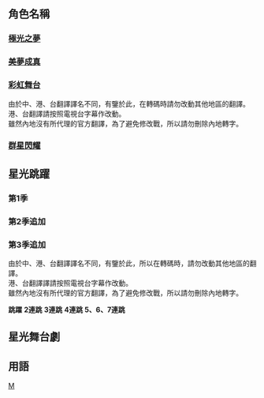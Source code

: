 {{CGroupH|name=Pretty Rhythm|desc=[[星光少女]]}}<noinclude>

==角色名稱==
===[[星光少女 極光之夢|極光之夢]]===
</noinclude>
{{CItem|zh-hans:爱良; zh-hant:艾菈;}}
{{CItem|zh-hans:天宫律舞; zh-hant:天宮旋;}}
{{CItem|zh-hans:律舞; zh-hant:小旋;}}
{{CItem|zh-hans:萨莉娜; zh-hant:莎莉娜;}}
{{CItem|zh-hans:阿翔; zh-hant:阿尚;}}
{{CItem|zh-hans:树; zh-hant:樹;}}
{{CItem|zh-hans:神崎其方; zh-hant:神崎曲;}}
{{CItem|zh-hans:其方; zh-hant:小曲;}}
<noinclude>
===[[星光少女 美夢成真|美夢成真]]===
</noinclude>
{{CItem|zh-hans:东都律舞; zh-hant:藤堂旋;}}
{{CItem|zh-hans:花铃; zh-hant:果鈴;}}
{{CItem|zh-hans:绫美; zh-hant:彩海;}}
{{CItem|zh-hans:海恩; zh-hant:慧仁;}}
{{CItem|zh-hans:希韵; zh-hant:時倫;}}
{{CItem|zh-hans:佳恩; zh-hant:在恩;}}
{{CItem|zh-hans:佳韵; zh-hant:彩暻;}}
{{CItem|zh-hans:素敏; zh-hant:沼珉;}}
{{CItem|zh-hans:勇華; zh-hant:容和;}}
{{CItem|zh-hans:绫镜王牌; zh-hant:星光王牌;}}
<noinclude>
===[[星光少女 Rainbow Live|彩虹舞台]]===
;由於中、港、台翻譯譯名不同，有鑒於此，在轉碼時請勿改動其他地區的翻譯。
;港、台翻譯請按照電視台字幕作改動。
;雖然內地沒有所代理的官方翻譯，為了避免修改戰，所以請勿刪除內地轉字。</noinclude>
{{CItem|zh-hans:铃音; zh-tw:凜音; zh-hk:鈴音}}
{{CItem|zh-hans:奈露; zh-tw:小鳴; zh-hk:奈瑠}}
{{CItem|zh-hans:彩濑奈露; zh-tw:彩瀨鳴; zh-hk:彩瀨奈瑠}}
{{CItem|zh-hans:小杏; zh-tw:小杏; zh-hk:阿杏}}
{{CItem|zh-hans:小弦; zh-tw:小糸; zh-hk:阿糸}}
{{CItem|zh-hans:涼野弦; zh-tw:涼野糸; zh-hk:涼野糸}}
{{CItem|zh-hans:音羽; zh-tw:音羽; zh-hk:乙葉}}
{{CItem|zh-hans:红月; zh-tw:貝兒; zh-hk:芭爾}}
{{CItem|zh-hans:乐符丽; zh-tw:拉芙鈴; zh-hk:拉蓓莉}}
{{CItem|zh-hans:巴布; zh-tw:波寶; zh-hk:波布}}
{{CItem|zh-hans:可露; zh-tw:庫倫; zh-hk:咕嚕;}}
{{CItem|zh-hans:费咪妮; zh-tw:菲米妮; zh-hk:菲米妮}}
{{CItem|zh-hans:艾丝妮; zh-tw:艾絲妮; zh-hk:艾思妮}}
{{CItem|zh-hans:赛西妮; zh-tw:賽席妮; zh-hk:雪梨}}
{{CItem|zh-hans:丝丹; zh-tw:絲坦恩; zh-hk:絲妲}}
{{CItem|zh-hans:茱奈;zh-tw:純音; zh-hk:茱莉}}
{{CItem|zh-hans:桃子;zh-tw:桃子; zh-hk:摩摩}}
{{CItem|zh-hans:比可库;zh-hk:必樂古;zh-tw:皮可庫;}}<noinclude>

===[[星光少女 群星閃耀|群星閃耀]]===
</noinclude>
{{CItem|zh-hans:啦啦;zh-tw:菈菈; zh-hk:菈菈}}<noinclude>

==星光跳躍==
===第1季===
</noinclude>
{{CItem|zh-hans:绫镜時尚秀; zh-tw:星光時尚秀; zh-hk:Prism Show;}}
{{CItem|zh-hans:极光腾跃Dream; zh-hant:極光騰躍美夢成真;}}
{{CItem|zh-hans:极光腾跃Final; zh-hant:極光騰躍完成式;}}
{{CItem|zh-hans:星尘之雨; zh-hant:星光流星雨;}}
{{CItem|zh-hans:水晶满点; zh-hant:水晶螢光點點;}}
{{CItem|zh-hans:心花满点; zh-hant:心花怒放;}}
{{CItem|zh-hans:欢乐之心潜行; zh-hant:歡樂心動潛行;}}
{{CItem|zh-hans:漫天飞舞恋爱之花; zh-hant:漫天飛舞的戀愛花瓣;}}
{{CItem|zh-hans:心弧幻想; zh-hant:夢幻愛心拱門;}}
{{CItem|zh-hans:我的妖精女孩; zh-hant:魔法妖精女孩;}}
{{CItem|zh-hans:金色星之魔法; zh-hant:金色星光魔法;}}
{{CItem|zh-hans:动人彩虹; zh-hant:美麗彩虹;}}<noinclude>
===第2季追加===
</noinclude>
{{CItem|zh-hans:可爱香水满点; zh-hant:俏麗芳香水花;}}
{{CItem|zh-hans:闪闪发光 未来之星; zh-hant:星光閃耀 明日之星;}}
{{CItem|zh-hans:闪耀爱之邱比特; zh-hant:閃耀愛情邱比特;}}
{{CItem|zh-hans:世界爱之邱比特; zh-hant:世界愛情邱比特;}}
{{CItem|zh-hans:绫镜石幻想; zh-hant:夢幻寶石拱門;}}
{{CItem|zh-hans:丛林之王; zh-hant:叢林之王; zh-tw:森林之王; zh-hk:森林之王; zh-mo:森林之王;}}<noinclude>
===第3季追加===
;由於中、港、台翻譯譯名不同，有鑒於此，所以在轉碼時，請勿改動其他地區的翻譯。
;港、台翻譯譯請按照電視台字幕作改動。
;雖然內地沒有所代理的官方翻譯，為了避免修改戰，所以請勿刪除內地轉字。
'''跳躍'''</noinclude>
{{CItem|zh-hans:流行光斑; zh-tw:流行光點; zh-hk:流行飛揚}}
{{CItem|zh-hans:星之光斑; zh-tw:閃亮光點; zh-hk:星光飛濺}}
{{CItem|zh-hans:酷炫光斑; zh-tw:酷炫光點; zh-hk:冷酷激濺}}
{{CItem|zh-hans:性感光斑; zh-tw:艷麗光點; zh-hk:艷光四射}}
{{CItem|zh-hans:淑女光斑; zh-tw:優雅光點; zh-hk:優雅飄揚}}
{{CItem|zh-hans:可爱光斑; zh-tw:可愛光點; zh-hk:可愛飄蕩}}
{{CItem|zh-hans:异域光斑; zh-tw:民族風光點; zh-hk:民族風飄揚}}
{{CItem|zh-hans:闪电光斑; zh-tw:閃電光點; zh-hk:閃電光點}}<noinclude>
'''2連跳'''</noinclude>
{{CItem|zh-hans:宝石螺旋交错; zh-tw:寶石交叉迴旋; zh-hk:寶石回轉Cross}}
{{CItem|zh-hans:心动摇摆节奏; zh-tw:心動搖擺節奏; zh-hk:回蕩心靈節奏}}
{{CItem|zh-hans:百分百 纯洁之箭; zh-tw:100% 純純的箭; zh-hk:百分百純潔之箭}}
{{CItem|zh-hans:热情玫瑰百万朵; zh-tw:熱情百萬薔薇; zh-hk:熱情的百萬薔薇}}
{{CItem|zh-hans:我的童话梦想城市; zh-tw:我的童話夢幻城市; zh-hk:乙葉夢幻的Dream City}}
{{CItem|zh-hans:觉醒之花华尔兹; zh-tw:覺醒之百花華爾茲; zh-hk:覺醒百花華爾茲}}<noinclude>
'''3連跳'''</noinclude>
{{CItem|zh-hans:红系 夏之恋; zh-tw:紅線・夏日之戀; zh-hk:紅線・夏日之戀}}
{{CItem|zh-hans:梦幻万花筒; zh-tw:夢幻萬花鏡; zh-hk:夢幻萬花筒}}
{{CItem|zh-hans:我的童话茶会派对; zh-tw:我的夢幻童話下午茶; zh-hk:我的夢幻童話下午茶}}<noinclude>
'''4連跳'''</noinclude>
{{CItem|zh-hans:展翅翱翔 彩虹之尾; zh-tw:展翅飛翔 彩虹尾翼; zh-hk:振翅高飛 彩虹尾翼}}
{{CItem|zh-hans:燃炎剑斩; zh-tw:熾燄之劍 披荊斬棘; zh-hk:熾燄之劍 披荊斬棘}}
{{CItem|zh-hans:无限棱镜凤凰; zh-tw:夢幻星光鳳凰; zh-hk:夢幻星光鳳凰}}
{{CItem|zh-hans:无限快乐流星箭; zh-tw:無限快樂開心的箭; zh-hk:無限快樂開心的箭}}
{{CItem|zh-hans:彩虹拱门奇域; zh-tw:彩虹奇幻拱門; zh-hk:彩虹奇幻拱門}}<noinclude>
'''5、6、7連跳'''</noinclude>
{{CItem|zh-hans:超级美味甜点黄金地; zh-tw:美味無窮！甜點木馬！; zh-hk:美味無窮！甜點木馬！}}
{{CItem|zh-hans:燃烧！盛大交叉回旋; zh-tw:燃燒！盛大交叉迴旋; zh-hk:燃燒！盛大交叉迴旋}}
{{CItem|zh-hans:月神的彩虹天堂之旅; zh-tw:月神的彩虹天堂之旅; zh-hk:月神的彩虹天堂之旅}}
{{CItem|zh-hans:闪亮转台; zh-tw:閃亮金色唱盤; zh-hk:閃亮金色唱盤}}
{{CItem|zh-hans:觉醒之绽放我心花; zh-tw:覺醒之綻放我心花; zh-hk:覺醒之綻放我心花}}
{{CItem|zh-hans:爱的燃烧 火焰之恋; zh-tw:愛的太陽 火焰之戀; zh-hk:愛的太陽 火焰之戀}}
<noinclude>

==星光舞台劇==
</noinclude>
{{CItem|zh-hans:快乐笑容服装; zh-hant:歡樂微笑綵衣;}}
{{CItem|zh-hans:亲爱我的未来; zh-hant:美夢成真;}}
{{CItem|zh-hans:交响曲大道; zh-hant:通往交響曲之路;}}<noinclude>

==用語==
</noinclude>
{{CItem|zh-hans:美妙旋律; zh-hant:星光少女;}}
{{CItem|zh-hans:彩虹之梦; zh-hant:極光之夢;}}
{{CItem|zh-hans:Dear My Future; zh-hant:美夢成真;}}
{{CItem|zh-hans:Rainbow Live; zh-hant:彩虹舞台;}}
{{CItem|zh-hans:全星选拔; zh-hant:全星選拔; zh-tw:群星閃耀; zh-hk:群星閃耀; zh-mo:群星閃耀;}}
{{CItem|zh-hans:彩虹羽翼; zh-hant:極光騰躍;}}
{{CItem|zh-hans:夏娃纯白婚纱奇石; zh-hant:純白結婚禮服奇石;}}
{{CItem|zh-hans:滑冰; zh-hant:冰刀;}}
{{CItem|zh-hans:彩球棒; zh-hant:綵球棒; tw:彩球棒; zh-hk:啦啦球棒; zh-mo:啦啦球棒;}}
{{CItem|zh-hans:绫镜; zh-hant:星光;}}
{{CItem|zh-hans:绫石; zh-hant:寶石;}}
{{CItem|zh-hans:感恩交响曲; zh-hant:無尚禮讚交響曲;}}
{{CItem|zh-tw:騰飛; zh-hk:展翅;}}
{{CItem|zh-hans:绫镜演奏会; zh-tw:星光演唱會;zh-hk:星光演奏會;}}
{{CItem|zh:Pripara;zh-hans:美妙天堂; zh-hant:星光樂園;}}
{{CItem|zh-cn:吉他; zh-tw:吉他; zh-hk:結他;}}
{{CItem|zh-cn:埃德尔玫瑰; zh-tw:薔薇學園; zh-hk:Edel Rose;}}
<noinclude>
<!--{{CItem|zh-hans:; zh-hant:;}}-->
[[Category:ACG公共轉換組模板|M]]
</noinclude>{{CGroupF}}